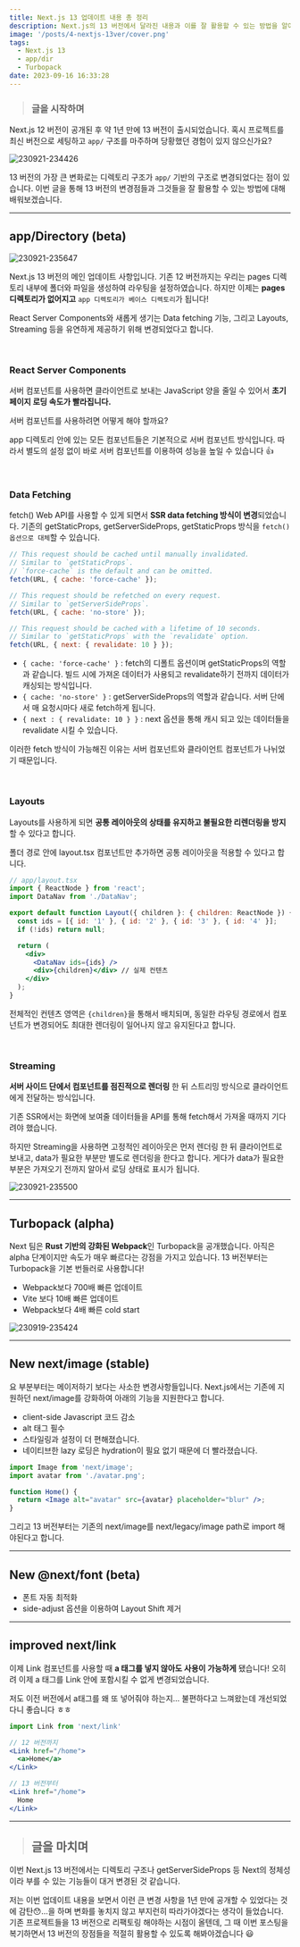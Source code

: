 ```yaml
---
title: Next.js 13 업데이트 내용 총 정리
description: Next.js의 13 버전에서 달라진 내용과 이를 잘 활용할 수 있는 방법을 알아보겠습니다.
image: '/posts/4-nextjs-13ver/cover.png'
tags:
  - Next.js 13
  - app/dir
  - Turbopack
date: 2023-09-16 16:33:28
---
```


> ### 글을 시작하며

Next.js 12 버전이 공개된 후 약 1년 만에 13 버전이 출시되었습니다.
혹시 프로젝트를 최신 버전으로 세팅하고 `app/` 구조를 마주하며 당황했던 경험이 있지 않으신가요?

![230921-234426](/posts/4-nextjs-13ver/cover.png)

13 버전의 가장 큰 변화로는 디렉토리 구조가 `app/` 기반의 구조로 변경되었다는 점이 있습니다.
이번 글을 통해 13 버전의 변경점들과 그것들을 잘 활용할 수 있는 방법에 대해 배워보겠습니다.

---

## app/Directory (beta)

![230921-235647](/posts/4-nextjs-13ver/230921-235647.png)

Next.js 13 버전의 메인 업데이트 사항입니다.
기존 12 버전까지는 우리는 pages 디렉토리 내부에 폴더와 파일을 생성하여 라우팅을 설정하였습니다.
하지만 이제는 **pages 디렉토리가 없어지고** `app 디렉토리가 베이스 디렉토리`가 됩니다!

React Server Components와 새롭게 생기는 Data fetching 기능, 그리고 Layouts, Streaming 등을 유연하게 제공하기 위해 변경되었다고 합니다.

<br />

### React Server Components

서버 컴포넌트를 사용하면 클라이언트로 보내는 JavaScript 양을 줄일 수 있어서 **초기 페이지 로딩 속도가 빨라집니다.**

서버 컴포넌트를 사용하려면 어떻게 해야 할까요?

app 디렉토리 안에 있는 모든 컴포넌트들은 기본적으로 서버 컴포넌트 방식입니다.
따라서 별도의 설정 없이 바로 서버 컴포넌트를 이용하여 성능을 높일 수 있습니다 👍

<br />

### Data Fetching

fetch() Web API를 사용할 수 있게 되면서 **SSR data fetching 방식이 변경**되었습니다.
기존의 getStaticProps, getServerSideProps, getStaticProps 방식을 `fetch() 옵션으로 대체`할 수 있습니다.

```javascript
// This request should be cached until manually invalidated.
// Similar to `getStaticProps`.
// `force-cache` is the default and can be omitted.
fetch(URL, { cache: 'force-cache' });

// This request should be refetched on every request.
// Similar to `getServerSideProps`.
fetch(URL, { cache: 'no-store' });

// This request should be cached with a lifetime of 10 seconds.
// Similar to `getStaticProps` with the `revalidate` option.
fetch(URL, { next: { revalidate: 10 } });
```

- `{ cache: 'force-cache' }` : fetch의 디폴트 옵션이며 getStaticProps의 역할과 같습니다. 빌드 시에 가져온 데이터가 사용되고 revalidate하기 전까지 데이터가 캐싱되는 방식입니다.
- `{ cache: 'no-store' }` : getServerSideProps의 역할과 같습니다. 서버 단에서 매 요청시마다 새로 fetch하게 됩니다.
- `{ next : { revalidate: 10 } }` : next 옵션을 통해 캐시 되고 있는 데이터들을 revalidate 시킬 수 있습니다.

이러한 fetch 방식이 가능해진 이유는 서버 컴포넌트와 클라이언트 컴포넌트가 나뉘었기 때문입니다.

<br />

### Layouts

Layouts를 사용하게 되면 **공통 레이아웃의 상태를 유지하고 불필요한 리렌더링을 방지**할 수 있다고 합니다.

폴더 경로 안에 layout.tsx 컴포넌트만 추가하면 공통 레이아웃을 적용할 수 있다고 합니다.

```jsx
// app/layout.tsx
import { ReactNode } from 'react';
import DataNav from './DataNav';

export default function Layout({ children }: { children: ReactNode }) {
  const ids = [{ id: '1' }, { id: '2' }, { id: '3' }, { id: '4' }];
  if (!ids) return null;

  return (
    <div>
      <DataNav ids={ids} />
      <div>{children}</div> // 실제 컨텐츠
    </div>
  );
}
```

전체적인 컨텐츠 영역은 `{children}`을 통해서 배치되며, 동일한 라우팅 경로에서 컴포넌트가 변경되어도 최대한 렌더링이 일어나지 않고 유지된다고 합니다.

<br />

### Streaming

**서버 사이드 단에서 컴포넌트를 점진적으로 렌더링** 한 뒤 스트리밍 방식으로 클라이언트에게 전달하는 방식입니다.

기존 SSR에서는 화면에 보여줄 데이터들을 API를 통해 fetch해서 가져올 때까지 기다려야 했습니다.

하지만 Streaming을 사용하면 고정적인 레이아웃은 먼저 렌더링 한 뒤 클라이언트로 보내고, data가 필요한 부분만 별도로 렌더링을 한다고 합니다.
게다가 data가 필요한 부분은 가져오기 전까지 알아서 로딩 상태로 표시가 됩니다.

![230921-235500](/posts/4-nextjs-13ver/230921-235500.png)

---

## Turbopack (alpha)

Next 팀은 **Rust 기반의 강화된 Webpack**인 Turbopack을 공개했습니다.
아직은 alpha 단계이지만 속도가 매우 빠르다는 강점을 가지고 있습니다.
13 버전부터는 Turbopack을 기본 번들러로 사용합니다!

- Webpack보다 700배 빠른 업데이트
- Vite 보다 10배 빠른 업데이트
- Webpack보다 4배 빠른 cold start

![230919-235424](/posts/4-nextjs-13ver/230919-235424.png)

---

## New next/image (stable)

요 부분부터는 메이저하기 보다는 사소한 변경사항들입니다.
Next.js에서는 기존에 지원하던 next/image를 강화하여 아래의 기능을 지원한다고 합니다.

- client-side Javascript 코드 감소
- alt 태그 필수
- 스타일링과 설정이 더 편해졌습니다.
- 네이티브한 lazy 로딩은 hydration이 필요 없기 때문에 더 빨라졌습니다.

```jsx
import Image from 'next/image';
import avatar from './avatar.png';

function Home() {
  return <Image alt="avatar" src={avatar} placeholder="blur" />;
}
```

그리고 13 버전부터는 기존의 next/image를 next/legacy/image path로 import 해야된다고 합니다.

---

## New @next/font (beta)

- 폰트 자동 최적화
- side-adjust 옵션을 이용하여 Layout Shift 제거

---

## improved next/link

이제 Link 컴포넌트를 사용할 때 **a 태그를 넣지 않아도 사용이 가능하게** 됐습니다!
오히려 이제 a 태그를 Link 안에 포함시킬 수 없게 변경되었습니다.

저도 이전 버전에서 a태그를 왜 또 넣어줘야 하는지... 불편하다고 느껴왔는데 개선되었다니 좋습니다 ㅎㅎ

```jsx
import Link from 'next/link'

// 12 버전까지
<Link href="/home">
  <a>Home</a>
</Link>

// 13 버전부터
<Link href="/home">
  Home
</Link>
```

---

> ## 글을 마치며

이번 Next.js 13 버전에서는 디렉토리 구조나 getServerSideProps 등 Next의 정체성이라 부를 수 있는 기능들이 대거 변경된 것 같습니다.

저는 이번 업데이트 내용을 보면서 이런 큰 변경 사항을 1년 만에 공개할 수 있었다는 것에 감탄😯...을 하며 변화를 놓치지 않고 부지런히 따라가야겠다는 생각이 들었습니다.
기존 프로젝트들을 13 버전으로 리팩토링 해야하는 시점이 올텐데, 그 때 이번 포스팅을 복기하면서 13 버전의 장점들을 적절히 활용할 수 있도록 해봐야겠습니다 😃
